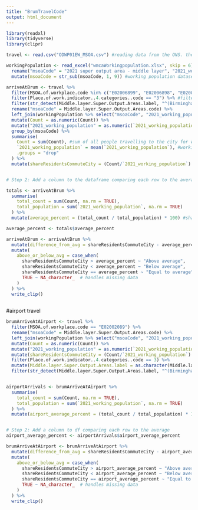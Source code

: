 ```yaml
---
title: "BrumTravelCode"
output: html_document
---
```


```r
library(readxl)
library(tidyverse)
library(clipr)
```

```r
travel <- read.csv("ODWP01EW_MSOA.csv") #reading data from the ONS. the Origin/Destination dataset https://www.ons.gov.uk/visualisations/censusorigindestination/

workingPopulation <- read_excel("wmcaWorkingpopulation.xlsx", skip = 6) %>%
  rename("msoaCode" = "2021 super output area - middle layer", "2021_working_population" = "2021") %>%
  mutate(msoaCode = str_sub(msoaCode, 1, 9)) #working population dataset https://www.nomisweb.co.uk/datasets/apsnew 
```

```r
arriveAtBrum <- travel %>%
  filter(MSOA.of.workplace.code %in% c("E02006899", "E02006898", "E02006896","E02006895","E02001875","E02001876", "E02006897")) %>% #filter for central birmingham working places
  filter(Place.of.work.indicator..4.categories..code == "3") %>% #filters for people travelling to work
  filter(str_detect(Middle.layer.Super.Output.Areas.label, "^(Birmingham|Coventry|Dudley|Sandwell|Walsall|Solihull|Wolverhampton)")) %>% #filter origin location
  rename("msoaCode" = Middle.layer.Super.Output.Areas.code) %>%
  left_join(workingPopulation %>% select("msoaCode", "2021_working_population"), by = "msoaCode") %>% #matched working population for each MSOA code
  mutate(Count = as.numeric(Count)) %>%
  mutate("2021_working_population" = as.numeric(`2021_working_population`)) %>% #making sure numbers are read as numeric
  group_by(msoaCode) %>%
  summarise(
    Count = sum(Count), #sum of all people travelling to the city for work from each msoa
    `2021_working_population` = mean(`2021_working_population`), #working population for each msoa. Double check with workingPopulation dataset to make sure
    .groups = "drop"
  ) %>% 
  mutate(shareResidentsCommuteCity = (Count/`2021_working_population`) *100) #creates column which has share of residents that commute to city centre 


# Step 2: Add a column to the dataframe comparing each row to the average

totals <- arriveAtBrum %>%
  summarise(
    total_count = sum(Count, na.rm = TRUE),
    total_population = sum(`2021_working_population`, na.rm = TRUE)
  ) %>%
  mutate(average_percent = (total_count / total_population) * 100) #share of whole population that commute to city centre for work

average_percent <- totals$average_percent

arriveAtBrum <- arriveAtBrum %>%
  mutate(difference_from_avg = shareResidentsCommuteCity - average_percent) %>% #difference between share of people in msoa that travel to city centre for work and the wmca average
  mutate(
    above_or_below_avg = case_when(
      shareResidentsCommuteCity > average_percent ~ "Above average",
      shareResidentsCommuteCity < average_percent ~ "Below average",
      shareResidentsCommuteCity == average_percent ~ "Equal to average",
      TRUE ~ NA_character_  # handles missing data
    )
  ) %>%
  write_clip()
 
```

#airport travel 

```r
brumArriveAtAirport <- travel %>%
  filter(MSOA.of.workplace.code == "E02002089") %>% 
  rename("msoaCode" = Middle.layer.Super.Output.Areas.code) %>%
  left_join(workingPopulation %>% select("msoaCode", "2021_working_population"), by = "msoaCode") %>%
  mutate(Count = as.numeric(Count)) %>%
  mutate("2021_working_population" = as.numeric(`2021_working_population`)) %>%
  mutate(shareResidentsCommuteCity = (Count/`2021_working_population`) *100) %>%
  filter(Place.of.work.indicator..4.categories..code == 3) %>%
  mutate(Middle.layer.Super.Output.Areas.label = as.character(Middle.layer.Super.Output.Areas.label)) %>%
  filter(str_detect(Middle.layer.Super.Output.Areas.label, "^(Birmingham|Coventry|Dudley|Sandwell|Walsall|Solihull|Wolverhampton)")) 


airportArrivals <- brumArriveAtAirport %>%
  summarise(
    total_count = sum(Count, na.rm = TRUE),
    total_population = sum(`2021_working_population`, na.rm = TRUE)
  ) %>%
  mutate(airport_average_percent = (total_count / total_population) * 100)


# Step 2: Add a column to df comparing each row to the average
airport_average_percent <- airportArrivals$airport_average_percent

brumArriveAtAirport <- brumArriveAtAirport %>%
  mutate(difference_from_avg = shareResidentsCommuteCity - airport_average_percent) %>%
  mutate(
    above_or_below_avg = case_when(
      shareResidentsCommuteCity > airport_average_percent ~ "Above average",
      shareResidentsCommuteCity < airport_average_percent ~ "Below average",
      shareResidentsCommuteCity == airport_average_percent ~ "Equal to average",
      TRUE ~ NA_character_  # handles missing data
    )
  ) %>%
  write_clip()


```